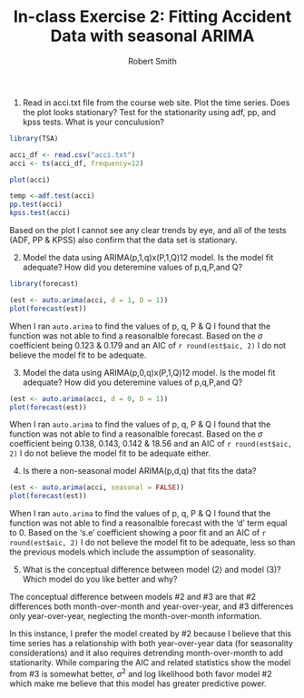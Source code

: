 % In-class Exercise 2: Fitting Accident Data with seasonal ARIMA
% Robert Smith
% \today

1. Read in acci.txt file from the course web site. Plot the time series. Does the plot looks stationary? Test for the stationarity using adf, pp, and kpss tests. What is your conculusion? 

```r
library(TSA)

acci_df <- read.csv("acci.txt")
acci <- ts(acci_df, frequency=12)

plot(acci)

temp <-adf.test(acci)
pp.test(acci)
kpss.test(acci)

```

Based on the plot I cannot see any clear trends by eye, and all of the tests (ADF, PP & KPSS) also confirm that the data set is stationary.

2. Model the data using ARIMA(p,1,q)x(P,1,Q)12 model. Is the model fit adequate? How did you deteremine values of p,q,P,and Q?

```r

library(forecast)

(est <- auto.arima(acci, d = 1, D = 1))
plot(forecast(est))

```

When I ran `auto.arima` to find the values of p, q, P & Q I found that the function was not able to find a reasonalble forecast. Based on the $\sigma$ coefficient being 0.123 & 0.179 and an AIC of `r round(est$aic, 2)` I do not believe the model fit to be adequate. 

3. Model the data using ARIMA(p,0,q)x(P,1,Q)12 model. Is the model fit adequate? How did you deteremine values of p,q,P,and Q?

```r

(est <- auto.arima(acci, d = 0, D = 1))
plot(forecast(est))

```

When I ran `auto.arima` to find the values of p, q, P & Q I found that the function was not able to find a reasonalble forecast. Based on the $\sigma$ coefficient being 0.138, 0.143, 0.142 & 18.56 and an AIC of `r round(est$aic, 2)` I do not believe the model fit to be adequate either. 

4. Is there a non-seasonal model ARIMA(p,d,q) that fits the data? 

```r

(est <- auto.arima(acci, seasonal = FALSE))
plot(forecast(est))

```

When I ran `auto.arima` to find the values of p, q, P & Q I found that the function was not able to find a reasonalble forecast with the 'd' term equal to 0. Based on the 's.e' coefficient showing a poor fit and an AIC of `r round(est$aic, 2)` I do not believe the model fit to be adequate, less so than the previous models which include the assumption of seasonality. 

5. What is the conceptual difference between model (2) and model (3)? Which model do you like better and why? 

The conceptual difference between models #2 and #3 are that #2 differences both month-over-month and year-over-year, and #3 differences only year-over-year, neglecting the month-over-month information.

In this instance, I prefer the model created by #2 because I believe that this time series has a relationship with both year-over-year data (for seasonality considerations) and it also requires detrending month-over-month to add stationarity. While comparing the AIC and related statistics show the model from #3 is somewhat better, $\sigma^2$ and log likelihood both favor model #2 which make me believe that this model has greater predictive power.
